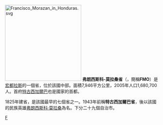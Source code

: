 {{unreferenced|time=2015-07-24T05:40:20+00:00}}
[[File:Francisco_Morazan_in_Honduras.svg|250px]]
'''弗朗西斯科-莫拉桑省'''（{{lang-es|'''Francisco Morazán'''}}，簡稱'''FMO'''）是[[宏都拉斯|宏都拉斯]]的一個省，位於該國中部。面積7,946平方公里，2005年人口1,680,700人。首府[[特古西加爾巴|特古西加爾巴]]也是國家的首都。

1825年建省，是該國最早的七個省之一。1943年前稱'''特古西加爾巴省'''，後以該國的民族英雄[[弗朗西斯科·莫拉桑|弗朗西斯科·莫拉桑]]為名。下分二十九個自治市。

{{宏都拉斯行政區劃}}

[[Category:宏都拉斯行政區劃|F]]